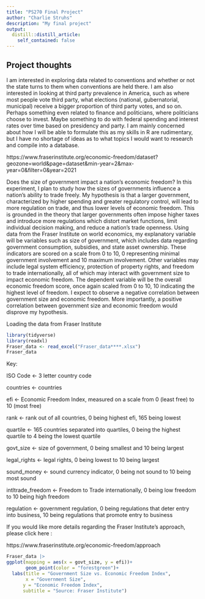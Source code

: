 ```yaml
---
title: "PS270 Final Project"
author: "Charlie Struhs"
description: "My final project"
output:
  distill::distill_article:
    self_contained: false
---
```





## Project thoughts

I am interested in exploring data related to conventions and whether or not the state turns to them when conventions are held there. I am also interested in looking at third party prevalence in America, such as where most people vote third party, what elections (national, gubernatorial, municipal) receive a bigger proportion of third party votes, and so on. Perhaps something even related to finance and politicians, where politicians choose to invest. Maybe something to do with federal spending and interest rates over time based on presidency and party. I am mainly concerned about how I will be able to formulate this as my skills in R are rudimentary, but I have no shortage of ideas as to what topics I would want to research and compile into a database.




https://www.fraserinstitute.org/economic-freedom/dataset?geozone=world&page=dataset&min-year=2&max-year=0&filter=0&year=2021

Does the size of government impact a nation's economic freedom? In this experiment, I plan to study how the sizes of governments influence a nation's ability to trade freely. My hypothesis is that a larger government, characterized by higher spending and greater regulatory control, will lead to more regulation on trade, and thus lower levels of economic freedom. This is grounded in the theory that larger governments often impose higher taxes and introduce more regulations which distort market functions, limit individual decision making, and reduce a nation's trade openness. Using data from the Fraser Institute on world economics, my explanatory variable will be variables such as size of government, which includes data regarding government consumption, subsidies, and state asset ownership. These indicators are scored on a scale from 0 to 10, 0 representing minimal government involvement and 10 maximum involvement. Other variables may include legal system efficiency, protection of property rights, and freedom to trade internationally, all of which may interact with government size to impact economic freedom. The dependent variable will be the overall economic freedom score, once again scaled from 0 to 10, 10 indicating the highest level of freedom. I expect to observe a negative correlation between government size and economic freedom. More importantly, a positive correlation between government size and economic freedom would disprove my hypothesis. 


Loading the data from Fraser Institute

```r
library(tidyverse)
library(readxl)
Fraser_data <- read_excel("Fraser_data****.xlsx")
Fraser_data
```
Key:

ISO Code <- 3 letter country code

countries <- countries

efi <- Economic Freedom Index, measured on a scale from 0 (least free) to 10 (most free)

rank <- rank out of all countries, 0 being highest efi, 165 being lowest

quartile <- 165 countries separated into quartiles, 0 being the highest quartile to 4 being the lowest quartile

govt_size <- size of government, 0 being smallest and 10 being largest

legal_rights <- legal rights, 0 being lowest to 10 being largest

sound_money <- sound currency indicator, 0 being not sound to 10 being most sound

intltrade_freedom <- Freedom to Trade internationally, 0 being low freedom to 10 being high freedom

regulation <- government regulation, 0 being regulations that deter entry into business, 10 being regulations that promote entry to business

If you would like more details regarding the Fraser Institute's approach, please click here :

https://www.fraserinstitute.org/economic-freedom/approach


 
```r
Fraser_data |>
ggplot(mapping = aes(x = govt_size, y = efi))+
       geom_point(color = "forestgreen")+
  labs(title = "Government Size vs. Economic Freedom Index",
       x = "Government Size", 
      y = "Economic Freedom Index",
      subtitle = "Source: Fraser Institute")

```

